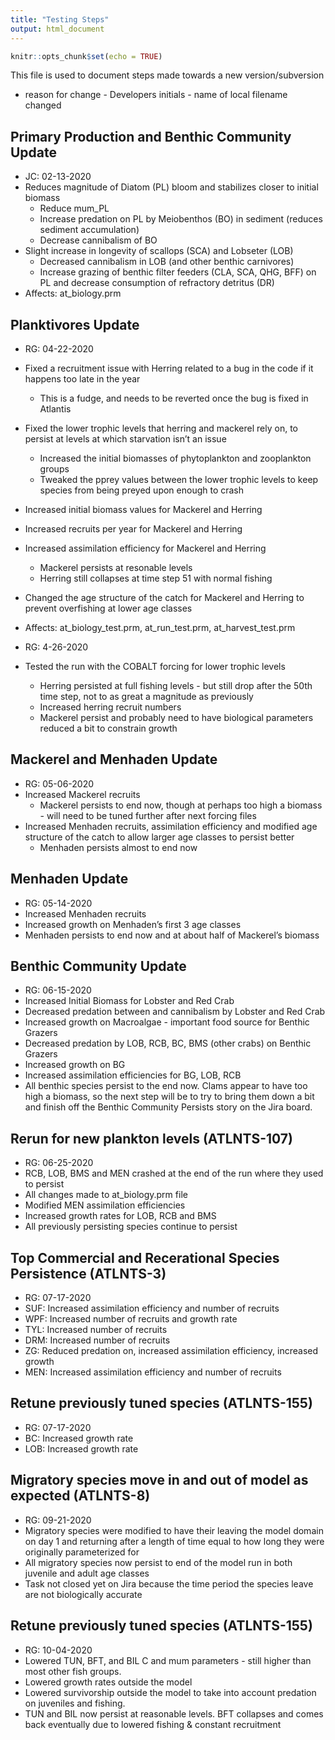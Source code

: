 ```yaml
---
title: "Testing Steps"
output: html_document
---
```


```r
knitr::opts_chunk$set(echo = TRUE)
```

This file is used to document steps made towards a new version/subversion

* reason for change - Developers initials - name of local filename changed

## Primary Production and Benthic Community Update

* JC: 02-13-2020
* Reduces magnitude of Diatom (PL) bloom and stabilizes closer to initial biomass
    + Reduce mum_PL
    + Increase predation on PL by Meiobenthos (BO) in sediment (reduces sediment accumulation)
    + Decrease cannibalism of BO
* Slight increase in longevity of scallops (SCA) and Lobseter (LOB)
    + Decreased cannibalism in LOB (and other benthic carnivores)
    + Increase grazing of benthic filter feeders (CLA, SCA, QHG, BFF) on PL and decrease consumption of refractory detritus (DR)
* Affects: at_biology.prm

## Planktivores Update

* RG: 04-22-2020
* Fixed a recruitment issue with Herring related to a bug in the code if it happens too late in the year
    + This is a fudge, and needs to be reverted once the bug is fixed in Atlantis
* Fixed the lower trophic levels that herring and mackerel rely on, to persist at levels at which starvation isn't an issue
    + Increased the initial biomasses of phytoplankton and zooplankton groups
    + Tweaked the pprey values between the lower trophic levels to keep species from being preyed upon enough to crash
* Increased initial biomass values for Mackerel and Herring
* Increased recruits per year for Mackerel and Herring
* Increased assimilation efficiency for Mackerel and Herring
    + Mackerel persists at resonable levels
    + Herring still collapses at time step 51 with normal fishing
* Changed the age structure of the catch for Mackerel and Herring to prevent overfishing at lower age classes
* Affects: at_biology_test.prm, at_run_test.prm, at_harvest_test.prm

* RG: 4-26-2020
* Tested the run with the COBALT forcing for lower trophic levels
    + Herring persisted at full fishing levels - but still drop after the 50th time step, not to as great a magnitude as previously
    + Increased herring recruit numbers
    + Mackerel persist and probably need to have biological parameters reduced a bit to constrain growth

## Mackerel and Menhaden Update

* RG: 05-06-2020
* Increased Mackerel recruits
    + Mackerel persists to end now, though at perhaps too high a biomass - will need to be tuned further after next forcing files
* Increased Menhaden recruits, assimilation efficiency and modified age structure of the catch to allow larger age classes to persist better
    + Menhaden persists almost to end now
    
## Menhaden Update
 
* RG: 05-14-2020
* Increased Menhaden recruits
* Increased growth on Menhaden's first 3 age classes
+ Menhaden persists to end now and at about half of Mackerel's biomass

## Benthic Community Update

* RG: 06-15-2020
* Increased Initial Biomass for Lobster and Red Crab
* Decreased predation between and cannibalism by Lobster and Red Crab
* Increased growth on Macroalgae - important food source for Benthic Grazers
* Decreased predation by LOB, RCB, BC, BMS (other crabs) on Benthic Grazers
* Increased growth on BG
* Increased assimilation efficiencies for BG, LOB, RCB
+ All benthic species persist to the end now.  Clams appear to have too high a biomass, so the next step will be to try to bring them down a bit and finish off the Benthic Community Persists story on the Jira board.

## Rerun for new plankton levels (ATLNTS-107)
* RG: 06-25-2020
* RCB, LOB, BMS and MEN crashed at the end of the run where they used to persist
* All changes made to at_biology.prm file
* Modified MEN assimilation efficiencies
* Increased growth rates for LOB, RCB and BMS
+ All previously persisting species continue to persist

## Top Commercial and Recerational Species Persistence (ATLNTS-3)
 * RG: 07-17-2020
 * SUF: Increased assimilation efficiency and number of recruits
 * WPF: Increased number of recruits and growth rate
 * TYL: Increased number of recruits
 * DRM: Increased number of recruits
 * ZG: Reduced predation on, increased assimilation efficiency, increased growth
 * MEN: Increased assimilation efficiency and number of recruits

## Retune previously tuned species (ATLNTS-155)
 * RG: 07-17-2020
 * BC: Increased growth rate
 * LOB: Increased growth rate

## Migratory species move in and out of model as expected (ATLNTS-8)
 * RG: 09-21-2020
 * Migratory species were modified to have their leaving the model domain on day 1 and returning after a length of time equal to how long they were originally parameterized for
 * All migratory species now persist to end of the model run in both juvenile and adult age classes
 * Task not closed yet on Jira because the time period the species leave are not biologically accurate

## Retune previously tuned species (ATLNTS-155)
 * RG: 10-04-2020
 * Lowered TUN, BFT, and BIL C and mum parameters - still higher than most other fish groups.
 * Lowered growth rates outside the model
 * Lowered survivorship outside the model to take into account predation on juveniles and fishing.
 * TUN and BIL now persist at reasonable levels.  BFT collapses and comes back eventually due to lowered fishing & constant recruitment
